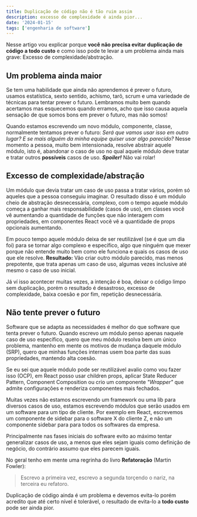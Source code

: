 ```yaml
---
title: Duplicação de código não é tão ruim assim
description: excesso de complexidade é ainda pior...
date: '2024-01-15'
tags: ['engenharia de software']
---
```


Nesse artigo vou explicar porque **você não precisa evitar duplicação de código a todo custo** e como isso pode te levar a um problema ainda mais grave: Excesso de complexidade/abstração.

## Um problema ainda maior

Se tem uma habilidade que ainda não aprendemos é prever o futuro, usamos estatística, sexto sentido, achismo, tarô, scrum e uma variedade de técnicas para tentar prever o futuro. Lembramos muito bem quando acertamos mas esquecemos quando erramos, acho que isso causa aquela sensação de que somos bons em prever o futuro, mas não somos!

Quando estamos escrevendo um novo módulo, componente, classe, normalmente tentamos prever o futuro: _Será que vamos usar isso em outro lugar? E se mais alguém da minha equipe quiser usar algo parecido?_
Nesse momento a pessoa, muito bem intensionada, resolve abstrair aquele módulo, isto é, abandonar o caso de uso no qual aquele módulo deve tratar e tratar outros **possíveis** casos de uso. _**Spoiler!**_ Não vai rolar!

## Excesso de complexidade/abstração

Um módulo que devia tratar um caso de uso passa a tratar vários, porém só aqueles que a pessoa conseguiu imaginar. O resultado disso é um módulo cheio de abstração desnecessária, complexo, com o tempo aquele módulo começa a ganhar mais responsabilidade (casos de uso), em classes você vê aumentando a quantidade de funções que não interagem com propriedades, em componentes React você vê a quantidade de props opcionais aumentando.

Em pouco tempo aquele módulo deixa de ser reutilizável (se é que um dia foi) para se tornar algo complexo e específico, algo que ninguém que mexer porque não entende muito bem como ele funciona e quais os casos de uso que ele resolve. **Resultado:** Vão criar outro módulo parecido, mas menos prepotente, que trata apenas um caso de uso, algumas vezes inclusive até mesmo o caso de uso inicial.

Já ví isso acontecer muitas vezes, a intenção é boa, deixar o código limpo sem duplicação, porém o resultado é desastroso, excesso de complexidade, baixa coesão e por fim, repetição desnecessária.

## Não tente prever o futuro

Software que se adapta as necessidades é melhor do que software que tenta prever o futuro. Quando escrevo um módulo penso apenas naquele caso de uso específico, quero que meu módulo resolva bem um único problema, mantenho em mente os motivos de mudança daquele módulo (SRP), quero que minhas funções internas usem boa parte das suas propriedades, mantendo alta coesão.

Se eu sei que aquele módulo pode ser reutilizável avalio como vou fazer isso (OCP), em React posso usar children props, aplicar State Reducer Pattern, Component Composition ou crio um componente _"Wrapper"_ que admite configurações e renderiza componentes mais fechados.

Muitas vezes não estamos escrevendo um framework ou uma lib para diversos casos de uso, estamos escrevendo módulos que serão usados em um software para um tipo de cliente. Por exemplo em React, escrevemos um componente de sidebar para o software X do cliente Z, e não um componente sidebar para para todos os softwares da empresa.

Principalmente nas fases iniciais do software evito ao máximo tentar generalizar casos de uso, a menos que eles sejam iguais como definição de negócio, do contrário assumo que eles parecem iguais.

No geral tenho em mente uma regrinha do livro **Refatoração** (Martin Fowler):

> Escrevo a primeira vez, escrevo a segunda torçendo o nariz, na terceira eu refatoro.

Duplicação de código ainda é um problema e devemos evita-lo porém acredito que até certo nível é tolerável, o resultado de evita-lo a **todo custo** pode ser ainda pior.
